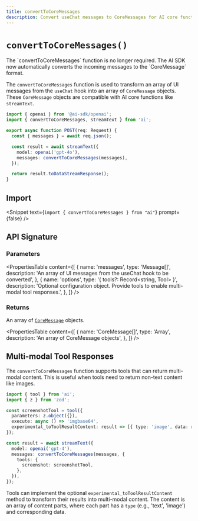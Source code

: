 ```yaml
---
title: convertToCoreMessages
description: Convert useChat messages to CoreMessages for AI core functions (API Reference)
---
```


# `convertToCoreMessages()`

<Note title="warning">
  The `convertToCoreMessages` function is no longer required. The AI SDK now
  automatically converts the incoming messages to the `CoreMessage` format.
</Note>

The `convertToCoreMessages` function is used to transform an array of UI messages from the `useChat` hook into an array of `CoreMessage` objects. These `CoreMessage` objects are compatible with AI core functions like `streamText`.

```ts filename="app/api/chat/route.ts"
import { openai } from '@ai-sdk/openai';
import { convertToCoreMessages, streamText } from 'ai';

export async function POST(req: Request) {
  const { messages } = await req.json();

  const result = await streamText({
    model: openai('gpt-4o'),
    messages: convertToCoreMessages(messages),
  });

  return result.toDataStreamResponse();
}
```

## Import

<Snippet text={`import { convertToCoreMessages } from "ai"`} prompt={false} />

## API Signature

### Parameters

<PropertiesTable
  content={[
    {
      name: 'messages',
      type: 'Message[]',
      description:
        'An array of UI messages from the useChat hook to be converted',
    },
    {
      name: 'options',
      type: '{ tools?: Record<string, Tool> }',
      description:
        'Optional configuration object. Provide tools to enable multi-modal tool responses.',
    },
  ]}
/>

### Returns

An array of [`CoreMessage`](/docs/reference/ai-sdk-core/core-message) objects.

<PropertiesTable
  content={[
    {
      name: 'CoreMessage[]',
      type: 'Array',
      description: 'An array of CoreMessage objects',
    },
  ]}
/>

## Multi-modal Tool Responses

The `convertToCoreMessages` function supports tools that can return multi-modal content. This is useful when tools need to return non-text content like images.

```ts
import { tool } from 'ai';
import { z } from 'zod';

const screenshotTool = tool({
  parameters: z.object({}),
  execute: async () => 'imgbase64',
  experimental_toToolResultContent: result => [{ type: 'image', data: result }],
});

const result = await streamText({
  model: openai('gpt-4'),
  messages: convertToCoreMessages(messages, {
    tools: {
      screenshot: screenshotTool,
    },
  }),
});
```

Tools can implement the optional `experimental_toToolResultContent` method to transform their results into multi-modal content. The content is an array of content parts, where each part has a `type` (e.g., 'text', 'image') and corresponding data.

